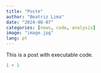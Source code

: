 ```yaml
---
title: "Poste"
author: "Beatriz Lima"
date: "2024-08-07"
categories: [news, code, analysis]
image: "image.jpg"
lang: pt
---
```


This is a post with executable code.

```r
1 + 1
```
